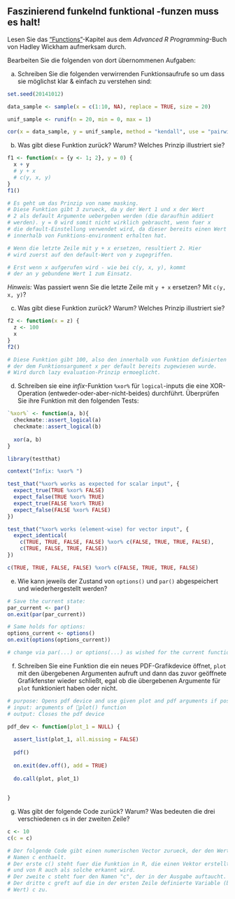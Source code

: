 ## Faszinierend funkelnd funktional -funzen muss es halt!

Lesen Sie das ["Functions"](http://adv-r.had.co.nz/Functions.html)-Kapitel aus dem *Advanced R Programming*-Buch von Hadley Wickham aufmerksam durch.

Bearbeiten Sie die folgenden von dort übernommenen Aufgaben:

a)  Schreiben Sie die folgenden verwirrenden Funktionsaufrufe so um dass sie möglichst klar & einfach zu verstehen sind:

```r
set.seed(20141012)

data_sample <- sample(x = c(1:10, NA), replace = TRUE, size = 20)

unif_sample <- runif(n = 20, min = 0, max = 1)

cor(x = data_sample, y = unif_sample, method = "kendall", use = "pairwise.complete.obs")
```

b)  Was gibt diese Funktion zurück? Warum? Welches Prinzip illustriert sie?

```r

f1 <- function(x = {y <- 1; 2}, y = 0) {
  x + y
  # y + x 
  # c(y, x, y)
}
f1()

# Es geht um das Prinzip von name masking.
# Diese Funktion gibt 3 zurueck, da y der Wert 1 und x der Wert
# 2 als default Argumente uebergeben werden (die daraufhin addiert 
# werden). y = 0 wird somit nicht wirklich gebraucht, wenn fuer x 
# die default-Einstellung verwendet wird, da dieser bereits einen Wert 
# innerhalb von Funktions-environment erhalten hat.

# Wenn die letzte Zeile mit y + x ersetzen, resultiert 2. Hier
# wird zuerst auf den default-Wert von y zugegriffen.

# Erst wenn x aufgerufen wird - wie bei c(y, x, y), kommt
# der an y gebundene Wert 1 zum Einsatz.
```

*Hinweis:* Was passiert wenn Sie die letzte Zeile mit `y + x` ersetzen? Mit `c(y, x, y)`?

c)  Was gibt diese Funktion zurück? Warum? Welches Prinzip illustriert sie?

```r
f2 <- function(x = z) {
  z <- 100
  x
}
f2()

# Diese Funktion gibt 100, also den innerhalb von Funktion definierten Variablenwert
# der dem Funktionsargument x per default bereits zugewiesen wurde.
# Wird durch lazy evaluation-Prinzip ermoeglicht.
```

d)  Schreiben sie eine *infix*-Funktion `%xor%` für `logical`-inputs die eine XOR-Operation (entweder-oder-aber-nicht-beides) durchführt. Überprüfen Sie ihre Funktion mit den folgenden Tests:

```r
`%xor%` <- function(a, b){
  checkmate::assert_logical(a)
  checkmate::assert_logical(b)
  
  xor(a, b)
}

library(testthat)

context("Infix: %xor% ")

test_that("%xor% works as expected for scalar input", {
  expect_true(TRUE %xor% FALSE)
  expect_false(TRUE %xor% TRUE)
  expect_true(FALSE %xor% TRUE)
  expect_false(FALSE %xor% FALSE)
})

test_that("%xor% works (element-wise) for vector input", {
  expect_identical(
    c(TRUE, TRUE, FALSE, FALSE) %xor% c(FALSE, TRUE, TRUE, FALSE),
    c(TRUE, FALSE, TRUE, FALSE))
})

c(TRUE, TRUE, FALSE, FALSE) %xor% c(FALSE, TRUE, TRUE, FALSE)


```

e)  Wie kann jeweils der Zustand von `options()` und `par()` abgespeichert und wiederhergestellt werden?

```r
# Save the current state: 
par_current <- par()
on.exit(par(par_current))

# Same holds for options:
options_current <- options()
on.exit(options(options_current))

# change via par(...) or options(...) as wished for the current function
```

f)  Schreiben Sie eine Funktion die ein neues PDF-Grafikdevice öffnet, `plot` mit den übergebenen Argumenten aufruft und dann das zuvor geöffnete Grafikfenster wieder schließt, egal ob die übergebenen Argumente für `plot` funktioniert haben oder nicht.

```r
# purpose: Opens pdf device and use given plot and pdf arguments if possible
# input: arguments of plot() function
# output: Closes the pdf device

pdf_dev <- function(plot_1 = NULL) {
  
  assert_list(plot_1, all.missing = FALSE)
  
  pdf()
  
  on.exit(dev.off(), add = TRUE)
  
  do.call(plot, plot_1)
  
  
}

```

g)  Was gibt der folgende Code zurück? Warum? Was bedeuten die drei verschiedenen `c`s in der zweiten Zeile?

```r
c <- 10
c(c = c)

# Der folgende Code gibt einen numerischen Vector zurueck, der den Wert 10 mit dem 
# Namen c enthaelt. 
# Der erste c() steht fuer die Funktion in R, die einen Vektor erstellt,
# und von R auch als solche erkannt wird. 
# Der zweite c steht fuer den Namen "c", der in der Ausgabe auftaucht. 
# Der dritte c greft auf die in der ersten Zeile definierte Variable (bzw. deren
# Wert) c zu.
```
